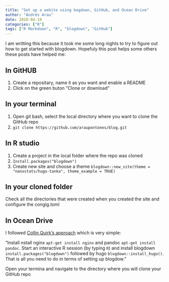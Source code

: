```yaml
---
title: "Set up a webite using bogdown, GitHub, and Ocean Drive"
author: "Andrés Arau"
date: 2020-04-18
categories: ["R"]
tags: ["R Markdown", "R", "blogdown", "GitHub"]
---
```



I am writting this because it took me some long nights to try to figure out how to get started with blogdown. Hopefuly this post helps some others these posts have helped me:


## In GitHUB

1. Create a repositary, name it as you want and enable a README
2. Click on the green buton "Clone or download"


## In your terminal

1. Open git bash, select the local directory where you want to clone the GitHub repo
2. `git clone https://github.com/araupontones/blog.git`

## In R studio 

1. Create a project in the local folder where the repo was cloned
2. `Install.packages("blogdown")`
3. Create  new site and choose a theme `blogdown::new_site(theme = "nanxstats/hugo-tanka", theme_example = TRUE)`

## In your cloned folder 

Check all the directories that were created when you created the site and configure the congig.toml

## In Ocean Drive

I followed [Collin Quirk's approach](http://colinquirk.com/blogdown-on-digitalocean/) which is very simple:

"Install nstall nginx `apt-get install nginx` and pandoc `apt-get install pandoc`. Start an interactive R session (by typing `R`) and install blogdown `install.packages("blogdown")` followed by hugo `blogdown::install_hugo()`. That is all you need to do in terms of setting up blogdow."


Open your termina and navigate to the directory where you will clone your GitHub repo



